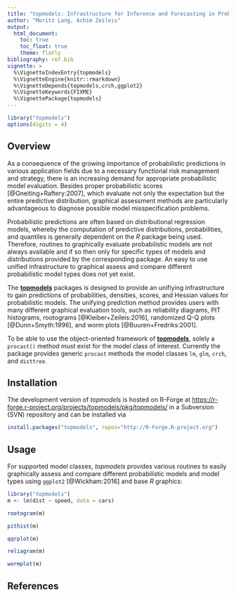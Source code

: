 ```yaml
---
title: "topmodels: Infrastructure for Inference and Forecasting in Probabilistic Models"
author: "Moritz Lang, Achim Zeileis"
output:
  html_document:
    toc: true
    toc_float: true
    theme: flatly
bibliography: ref.bib
vignette: >
  %\VignetteIndexEntry{topmodels}
  %\VignetteEngine{knitr::rmarkdown}
  %\VignetteDepends{topmodels,crch,ggplot2}
  %\VignetteKeywords{FIXME}
  %\VignettePackage{topmodels}
---
```


```r
library("topmodels")
options(digits = 4)
```

## Overview

As a consequence of the growing importance of probabilistic predictions in
various application fields due to a necessary functional risk management and
strategy, there is an increasing demand for appropriate probabilistic model
evaluation. Besides proper probabilistic scores [@Gneiting+Raftery:2007], which
evaluate not only the expectation but the entire predictive distribution,
graphical assessment methods are particularly advantageous to diagnose possible
model misspecification problems.

Probabilistic predictions are often based on distributional regression models,
whereby the computation of predictive distributions, probabilities, and
quantiles is generally dependent on the *R* package being used. Therefore,
routines to graphically evaluate probabilistic models are not always available
and if so then only for specific types of models and distributions provided by
the corresponding package. An easy to use unified infrastructure to graphical
assess and compare different probabilistic model types does not yet exist.

The
[**topmodels**](https://r-forge.r-project.org/projects/topmodels/pkg/topmodels/)
packages is designed to provide an unifiying infrastructure to gain predictions
of probabilities, densities, scores, and Hessian values for probabilistic
models. The unifying prediction method provides users with many different
graphical evaluation tools, such as reliability diagrams, PIT histograms,
rootograms [@Kleiber+Zeileis:2016], randomized Q-Q plots [@Dunn+Smyth:1996],
and worm plots [@Buuren+Fredriks:2001]. 

To be able to use the object-oriented framework of
[**topmodels**](https://r-forge.r-project.org/projects/topmodels/pkg/topmodels/),
solely a `procast()` method must exist for the model class of interest.
Currently the package provides generic `procast` methods the model classes
`lm`, `glm`, `crch`, and `disttree`.


## Installation

The development version of _topmodels_ is hosted on R-Forge at <https://r-forge.r-project.org/projects/topmodels/pkg/topmodels/> in a Subversion (SVN) repository and can be installed via

```r
install.packages("topmodels", repos="http://R-Forge.R-project.org")
```

## Usage

For supported model classes, _topmodels_ provides various routines to easily
graphically assess and compare different probabilistic models and model types
using `ggplot2` [@Wickham:2016] and base *R* graphics:

```r
library("topmodels")
m <- lm(dist ~ speed, data = cars)
```

```r
rootogram(m)
```

```r
pithist(m)
```

```r
qqrplot(m)
```

```r
reliagram(m)
````

```r
wormplot(m)
```

## References


